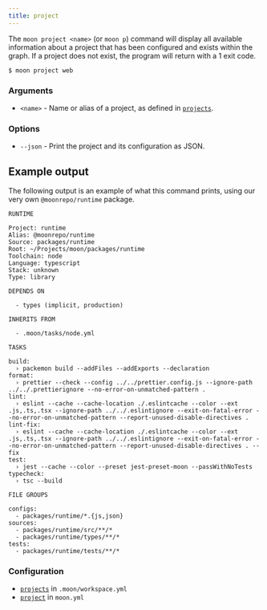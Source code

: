 ```yaml
---
title: project
---
```


The `moon project <name>` (or `moon p`) command will display all available information about a
project that has been configured and exists within the graph. If a project does not exist, the
program will return with a 1 exit code.

```shell
$ moon project web
```

### Arguments

- `<name>` - Name or alias of a project, as defined in [`projects`](../config/workspace#projects).

### Options

- `--json` - Print the project and its configuration as JSON.

## Example output

The following output is an example of what this command prints, using our very own
`@moonrepo/runtime` package.

```
RUNTIME

Project: runtime
Alias: @moonrepo/runtime
Source: packages/runtime
Root: ~/Projects/moon/packages/runtime
Toolchain: node
Language: typescript
Stack: unknown
Type: library

DEPENDS ON

  - types (implicit, production)

INHERITS FROM

  - .moon/tasks/node.yml

TASKS

build:
  › packemon build --addFiles --addExports --declaration
format:
  › prettier --check --config ../../prettier.config.js --ignore-path ../../.prettierignore --no-error-on-unmatched-pattern .
lint:
  › eslint --cache --cache-location ./.eslintcache --color --ext .js,.ts,.tsx --ignore-path ../../.eslintignore --exit-on-fatal-error --no-error-on-unmatched-pattern --report-unused-disable-directives .
lint-fix:
  › eslint --cache --cache-location ./.eslintcache --color --ext .js,.ts,.tsx --ignore-path ../../.eslintignore --exit-on-fatal-error --no-error-on-unmatched-pattern --report-unused-disable-directives . --fix
test:
  › jest --cache --color --preset jest-preset-moon --passWithNoTests
typecheck:
  › tsc --build

FILE GROUPS

configs:
  - packages/runtime/*.{js,json}
sources:
  - packages/runtime/src/**/*
  - packages/runtime/types/**/*
tests:
  - packages/runtime/tests/**/*
```

### Configuration

- [`projects`](../config/workspace#projects) in `.moon/workspace.yml`
- [`project`](../config/project#project) in `moon.yml`

